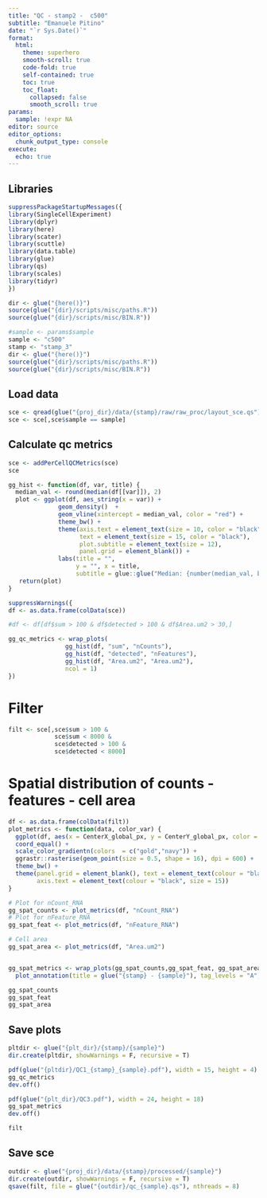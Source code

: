```yaml
---
title: "QC - stamp2 -  c500"
subtitle: "Emanuele Pitino"
date: "`r Sys.Date()`"
format: 
  html:
    theme: superhero
    smooth-scroll: true
    code-fold: true
    self-contained: true
    toc: true
    toc_float: 
      collapsed: false
      smooth_scroll: true
params:
  sample: !expr NA
editor: source
editor_options: 
  chunk_output_type: console
execute:
  echo: true
---
```


## Libraries
```r
suppressPackageStartupMessages({
library(SingleCellExperiment)
library(dplyr)
library(here)
library(scater)
library(scuttle)
library(data.table)
library(glue)
library(qs)
library(scales)
library(tidyr)
})
```

```r
dir <- glue("{here()}")
source(glue("{dir}/scripts/misc/paths.R"))
source(glue("{dir}/scripts/misc/BIN.R"))

#sample <- params$sample
sample <- "c500"
stamp <- "stamp_3"
dir <- glue("{here()}")
source(glue("{dir}/scripts/misc/paths.R"))
source(glue("{dir}/scripts/misc/BIN.R"))
```

## Load data

```r
sce <- qread(glue("{proj_dir}/data/{stamp}/raw/raw_proc/layout_sce.qs"), nthreads = 8)
sce <- sce[,sce$sample == sample]
```

## Calculate qc metrics

```r
sce <- addPerCellQCMetrics(sce)
sce
```

```r
gg_hist <- function(df, var, title) {
  median_val <- round(median(df[[var]]), 2)
  plot <- ggplot(df, aes_string(x = var)) + 
              geom_density()  + 
              geom_vline(xintercept = median_val, color = "red") + 
              theme_bw() +
              theme(axis.text = element_text(size = 10, color = "black"),
                    text = element_text(size = 15, color = "black"),
                    plot.subtitle = element_text(size = 12),
                    panel.grid = element_blank()) +
              labs(title = "", 
                   y = "", x = title,
                   subtitle = glue::glue("Median: {number(median_val, big.mark = '.')}"))
   return(plot)
}
```



```r
suppressWarnings({
df <- as.data.frame(colData(sce))

#df <- df[df$sum > 100 & df$detected > 100 & df$Area.um2 > 30,]

gg_qc_metrics <- wrap_plots(
                gg_hist(df, "sum", "nCounts"),
                gg_hist(df, "detected", "nFeatures"),
                gg_hist(df, "Area.um2", "Area.um2"),
                ncol = 1)
})
```


# Filter

```r
filt <- sce[,sce$sum > 100 &
             sce$sum < 8000 &
             sce$detected > 100 & 
             sce$detected < 8000] 
```


# Spatial distribution of counts - features - cell area
```r
df <- as.data.frame(colData(filt))
plot_metrics <- function(data, color_var) {
  ggplot(df, aes(x = CenterX_global_px, y = CenterY_global_px, color = .data[[color_var]])) + 
  coord_equal() +
  scale_color_gradientn(colors  = c("gold","navy")) +
  ggrastr::rasterise(geom_point(size = 0.5, shape = 16), dpi = 600) +
  theme_bw() + 
  theme(panel.grid = element_blank(), text = element_text(colour = "black", size = 20), 
        axis.text = element_text(colour = "black", size = 15)) 
}

# Plot for nCount_RNA
gg_spat_counts <- plot_metrics(df, "nCount_RNA")
# Plot for nFeature_RNA
gg_spat_feat <- plot_metrics(df, "nFeature_RNA")

# Cell area
gg_spat_area <- plot_metrics(df, "Area.um2")


gg_spat_metrics <- wrap_plots(gg_spat_counts,gg_spat_feat, gg_spat_area, ncol = 3) + 
  plot_annotation(title = glue("{stamp} - {sample}"), tag_levels = "A",theme = theme(plot.title = element_text(size = 30)))
```

```r
gg_spat_counts
gg_spat_feat
gg_spat_area
```

## Save plots
```r
pltdir <- glue("{plt_dir}/{stamp}/{sample}")
dir.create(pltdir, showWarnings = F, recursive = T)

pdf(glue("{pltdir}/QC1_{stamp}_{sample}.pdf"), width = 15, height = 4)
gg_qc_metrics
dev.off()
```


```r
pdf(glue("{plt_dir}/QC3.pdf"), width = 24, height = 18)
gg_spat_metrics
dev.off()
```

```r
filt
```

## Save sce
```r
outdir <- glue("{proj_dir}/data/{stamp}/processed/{sample}")
dir.create(outdir, showWarnings = F, recursive = T)
qsave(filt, file = glue("{outdir}/qc_{sample}.qs"), nthreads = 8)
```
